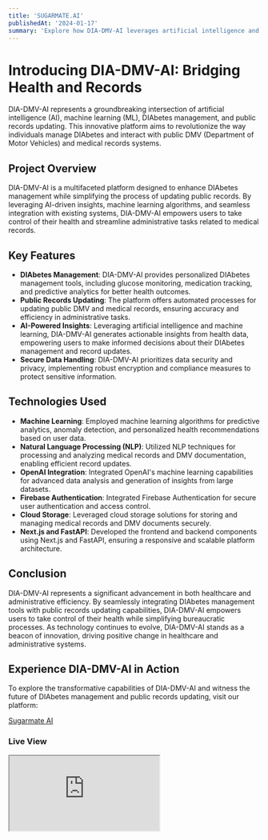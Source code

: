 ```yaml
---
title: 'SUGARMATE.AI'
publishedAt: '2024-01-17'
summary: 'Explore how DIA-DMV-AI leverages artificial intelligence and machine learning to transform DIAbetes management and streamline the updating of public DMV and medical records.'
---
```


# Introducing DIA-DMV-AI: Bridging Health and Records

DIA-DMV-AI represents a groundbreaking intersection of artificial intelligence (AI), machine learning (ML), DIAbetes management, and public records updating. This innovative platform aims to revolutionize the way individuals manage DIAbetes and interact with public DMV (Department of Motor Vehicles) and medical records systems.

## Project Overview

DIA-DMV-AI is a multifaceted platform designed to enhance DIAbetes management while simplifying the process of updating public records. By leveraging AI-driven insights, machine learning algorithms, and seamless integration with existing systems, DIA-DMV-AI empowers users to take control of their health and streamline administrative tasks related to medical records.

## Key Features

- **DIAbetes Management**: DIA-DMV-AI provides personalized DIAbetes management tools, including glucose monitoring, medication tracking, and predictive analytics for better health outcomes.
- **Public Records Updating**: The platform offers automated processes for updating public DMV and medical records, ensuring accuracy and efficiency in administrative tasks.
- **AI-Powered Insights**: Leveraging artificial intelligence and machine learning, DIA-DMV-AI generates actionable insights from health data, empowering users to make informed decisions about their DIAbetes management and record updates.
- **Secure Data Handling**: DIA-DMV-AI prioritizes data security and privacy, implementing robust encryption and compliance measures to protect sensitive information.

## Technologies Used

- **Machine Learning**: Employed machine learning algorithms for predictive analytics, anomaly detection, and personalized health recommendations based on user data.
- **Natural Language Processing (NLP)**: Utilized NLP techniques for processing and analyzing medical records and DMV documentation, enabling efficient record updates.
- **OpenAI Integration**: Integrated OpenAI's machine learning capabilities for advanced data analysis and generation of insights from large datasets.
- **Firebase Authentication**: Integrated Firebase Authentication for secure user authentication and access control.
- **Cloud Storage**: Leveraged cloud storage solutions for storing and managing medical records and DMV documents securely.
- **Next.js and FastAPI**: Developed the frontend and backend components using Next.js and FastAPI, ensuring a responsive and scalable platform architecture.

## Conclusion

DIA-DMV-AI represents a significant advancement in both healthcare and administrative efficiency. By seamlessly integrating DIAbetes management tools with public records updating capabilities, DIA-DMV-AI empowers users to take control of their health while simplifying bureaucratic processes. As technology continues to evolve, DIA-DMV-AI stands as a beacon of innovation, driving positive change in healthcare and administrative systems.

## Experience DIA-DMV-AI in Action

To explore the transformative capabilities of DIA-DMV-AI and witness the future of DIAbetes management and public records updating, visit our platform:

[Sugarmate AI](https://DIA-dmv-ai.vercel.app/)


### Live View

<div className="iframe-container mobile">
  <iframe
    src="https://dia-dmv-ai.vercel.app/"
    title="Sugarmate Destkop View"
    allowFullScreen
  ></iframe>
</div>

